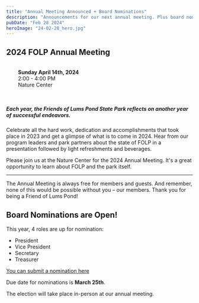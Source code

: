 ```yaml
---
title: "Annual Meeting Announced + Board Nominations"
description: "Announcements for our next annual meeting. Plus board nominations are now open!"
pubDate: "Feb 28 2024"
heroImage: "24-02-28_hero.jpg"
---
```


## 2024 FOLP Annual Meeting

<div style="border: 1px solid var(--color-gray-200); border-left-width: 1rem; padding: 1rem 2rem; width: max-content; margin: 1rem 0 2rem;">
  <b>Sunday April 14th, 2024</b>
  <div>2:00 - 4:00 PM</div>
  <div>Nature Center</div>
</div>

##### Each year, the Friends of Lums Pond State Park reflects on another year of successful endeavors.

Celebrate all the hard work, dedication and accomplishments that took place in 2023 and get a glimpse of what is to come in 2024. Hear from our program leaders and park partners about the state of FOLP in a presentation followed by light refreshments and beverages.

Please join us at the Nature Center for the 2024 Annual Meeting. It's a great opportunity to learn about FOLP and the park itself.

---

The Annual Meeting is always free for members and guests. And remember, none of this would be possible without you – our members. Thank you for being a Friend of Lums Pond!

## Board Nominations are Open!

This year, 4 roles are up for nomination:

- President
- Vice President
- Secretary
- Treasurer

[You can submit a nomination here](https://forms.gle/9sjEPwHveqGkzfw67)

Due date for nominations is <b>March 25th</b>.

The election will take place in-person at our annual meeting.
